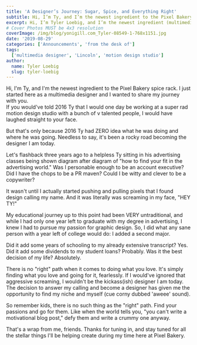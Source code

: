 ```yaml
---
title: 'A Designer’s Journey: Sugar, Spice, and Everything Right'
subtitle: Hi, I’m Ty, and I’m the newest ingredient to the Pixel Bakery spice rack.
excerpt: Hi, I’m Tyler Loebig, and I’m the newest ingredient (multimedia designer/animator) to the Pixel Bakery spice rack.
# Cover Photos MUST be 4x3 resolution
coverImage: /img/blog/yonigill.com_Tyler-08549-1-768x1151.jpg
date: '2019-08-29'
categories: ['Announcements', 'from the desk of']
tags:
  ['multimedia designer', 'Lincoln', 'motion design studio']
author:
  name: Tyler Loebig
  slug: tyler-loebig
---
```

Hi, I'm Ty, and I'm the newest ingredient to the Pixel Bakery spice rack. I just started here as a multimedia designer and I wanted to share my journey with you.\
If you would've told 2016 Ty that I would one day be working at a super rad motion design studio with a bunch of v talented people, I would have laughed straight to your face.

But that's only because 2016 Ty had ZERO idea what he was doing and where he was going. Needless to say, it's been a rocky road becoming the designer I am today.

Let's flashback three years ago to a helpless Ty sitting in his advertising classes being shown diagram after diagram of "how to find your fit in the advertising world." Was I personable enough to be an account executive? Did I have the chops to be a PR maven? Could I be witty and clever to be a copywriter?

It wasn't until I actually started pushing and pulling pixels that I found design calling my name. And it was literally was screaming in my face, "HEY TY!"

My educational journey up to this point had been VERY untraditional, and while I had only one year left to graduate with my degree in advertising, I knew I had to pursue my passion for graphic design. So, I did what any sane person with a year left of college would do: I added a second major.

Did it add some years of schooling to my already extensive transcript? Yes. Did it add some dividends to my student loans? Probably. Was it the best decision of my life? Absolutely.

There is no "right" path when it comes to doing what you love. It's simply finding what you love and going for it, fearlessly. If I would've ignored that aggressive screaming, I wouldn't be the kickass(ish) designer I am today. The decision to answer my calling and become a designer has given me the opportunity to find my niche and myself (cue corny dubbed 'aweee' sound).

So remember kids, there is no such thing as the "right" path. Find your passions and go for them. Like when the world tells you, "you can't write a motivational blog post," defy them and write a crummy one anyway.

That's a wrap from me, friends. Thanks for tuning in, and stay tuned for all the stellar things I'll be helping create during my time here at Pixel Bakery.